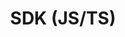 ---
title: SDK (JS/TS)
url: "https://langchain-ai.github.io/langgraphjs/reference/modules/sdk.html"
---